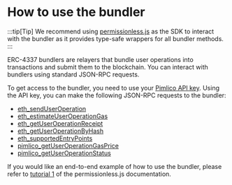 # How to use the bundler

:::tip[Tip]
We recommend using [permissionless.js](/permissionless/reference/smart-account-actions/sendUserOperation) as the SDK to interact with the bundler as it provides type-safe wrappers for all bundler methods.
:::

ERC-4337 bundlers are relayers that bundle user operations into transactions and submit them to the blockchain. You can interact with bundlers using standard JSON-RPC requests.

To get access to the bundler, you need to use your [Pimlico API key](https://dashboard.pimlico.io/apikeys). Using the API key, you can make the following JSON-RPC requests to the bundler:

- [eth_sendUserOperation](/infra/bundler/endpoints/eth_sendUserOperation)
- [eth_estimateUserOperationGas](/infra/bundler/endpoints/eth_estimateUserOperationGas)
- [eth_getUserOperationReceipt](/infra/bundler/endpoints/eth_getUserOperationReceipt)
- [eth_getUserOperationByHash](/infra/bundler/endpoints/eth_getUserOperationByHash)
- [eth_supportedEntryPoints](/infra/bundler/endpoints/eth_supportedEntryPoints)
- [pimlico_getUserOperationGasPrice](/infra/bundler/endpoints/pimlico_getUserOperationGasPrice)
- [pimlico_getUserOperationStatus](/infra/bundler/endpoints/pimlico_getUserOperationStatus)

If you would like an end-to-end example of how to use the bundler, please refer to [tutorial 1](/permissionless/tutorial/tutorial-1) of the permissionless.js documentation.
